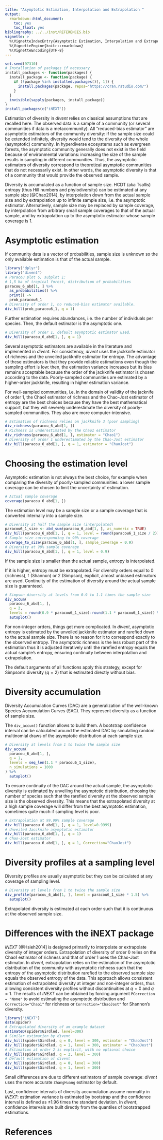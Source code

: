 ```yaml
---
title: "Asymptotic Estimation, Interpolation and Extrapolation "
output:
  rmarkdown::html_document:
    toc: yes
    toc_float: yes
bibliography: ../../inst/REFERENCES.bib
vignette: >
  %\VignetteIndexEntry{Asymptotic Estimation, Interpolation and Extrapolation}
  %\VignetteEngine{knitr::rmarkdown}
  %\VignetteEncoding{UTF-8}
---
```


```r
set.seed(97310)
# Installation of packages if necessary
install_packages <- function(packages) {
  install_package <- function(package) {
    if (!package %in% installed.packages()[, 1]) {
      install.packages(package, repos="https://cran.rstudio.com/")
    }
  }
  invisible(sapply(packages, install_package))
}
install_packages(c("iNEXT"))
```

Estimation of diversity in _divent_ relies on classical assumptions that are recalled here.
The observed data is a sample of a community (or several communities if data is a metacommunity).
All "reduced-bias estimator" are asymptotic estimators of the community diversity: if the sample size could be extended infinitely, diversity would tend to the diversity of the whole (asymptotic) community.
In hyperdiverse ecosystems such as evergreen forests, the asymptotic community generally does not exist in the field because of environmental variations: increasing the size of the sample results in sampling in different communities.
Thus, the asymptotic estimators of diversity correspond to theoretical asymptotic communities that do not necessarily exist.
In other words, the asymptotic diversity is that of a community that would provide the observed sample.

Diversity is accumulated as a function of sample size.
HCDT (aka Tsallis) entropy (thus Hill numbers and phylodiversity) can be estimated at any sample size [@Chao2014], by interpolation down from the actual sample size and by extrapolation up to infinite sample size, i.e. the asymptotic estimator.
Alternatively, sample size may be replaced by sample coverage, by interpolation from arbitrary small sample coverages to that of the actual sample, and by extrapolation up to the asymptotic estimator whose sample coverage is 1.


# Asymptotic estimation

If community data is a vector of probabilities, sample size is unknown so the only available estimation is that of the actual sample.

```r
library("dplyr")
library("divent")
# Paracou plot 6, subplot 1:
# 1,5 ha of tropical forest, distribution of probabilities
paracou_6_abd[1, ] %>% 
  as_probabilities() %>% 
  print() -> 
  prob_paracou6_1
# Diversity of order 1, no reduced-bias estimator available.
div_hill(prob_paracou6_1, q = 1)
```

Further estimation requires abundances, i.e. the number of individuals per species.
Then, the default estimator is the asymptotic one.

```r
# Diversity of order 1, default asymptotic estimator used.
div_hill(paracou_6_abd[1, ], q = 1)
```

Several asymptotic estimators are available in the literature and implemented in _divent_.
For consistency, _divent_ uses the jackknife estimator of richness and the unveiled jackknife estimator for entropy.
The advantage of these estimators is that they provide reliable estimations even though the sampling effort is low: then, the estimation variance increases but its bias remains acceptable because the order of the jackknife estimator is chosen according to the data.
Poorly-sampled communities are estimated by a higher-order jackknife, resulting in higher estimation variance.

For well-sampled communities, i.e. in the domain of validity of the jacknife of order 1, the Chao1 estimator of richness and the Chao-Jost estimator of entropy are the best choices because they have the best mathematical support, but they will severely underestimate the diversity of poorly-sampled communities.
They also are more computer-intensive.

```r
# Estimation of richness relies on jackknife 3 (poor sampling)
div_richness(paracou_6_abd[1, ])
# Richness is underestimated by the Chao1 estimator
div_richness(paracou_6_abd[1, ], estimator = "Chao1")
# Diversity of order 1 underestimated by the Chao-Jost estimator
div_hill(paracou_6_abd[1, ], q = 1, estimator = "ChaoJost")
```


# Choosing the estimation level

Asymptotic estimation is not always the best choice, for example when comparing the diversity of poorly-sampled communities: a lower sample coverage can be chosen to limit the uncertainty of estimation.

```r
# Actual sample coverage
coverage(paracou_6_abd[1, ])
```

The estimation level may be a sample size or a sample coverage that is converted internally into a sample size.

```r
# Diversity at half the sample size (interpolated)
paracou6_1_size <- abd_sum(paracou_6_abd[1, ], as_numeric = TRUE)
div_hill(paracou_6_abd[1, ], q = 1, level = round(paracou6_1_size / 2))
# Sample size corresponding to 90% coverage
coverage_to_size(paracou_6_abd[1, ], sample_coverage = 0.9)
# Diversity at 90% sample coverage
div_hill(paracou_6_abd[1, ], q = 1, level = 0.9)
```

If the sample size is smaller than the actual sample, entropy is interpolated.

If it is higher, entropy must be extrapolated. For diversity orders equal to 0 (richness), 1 (Shannon) or 2 (Simpson), explicit, almost unbiased estimators are used. 
Continuity of the estimation of diversity around the actual sample size is guaranteed.

```r
# Simpson diversity at levels from 0.9 to 1.1 times the sample size
div_accum(
  paracou_6_abd[1, ],
  q = 2,
  levels = round(0.9 * paracou6_1_size):round(1.1 * paracou6_1_size)) %>% 
  autoplot()
```

For non-integer orders, things get more complicated. In _divent_, asymptotic entropy is estimated by the unveiled jackknife estimator and rarefied down to the actual sample size. 
There is no reason for it to correspond exactly to the observed entropy.
The asymptotic richness is the less robust part of the estimation thus it is adjusted iteratively until the rarefied entropy equals the actual sample's entropy, ensuring continuity between interpolation and extrapolation.

The default arguments of all functions apply this strategy, except for Simpson's diversity ($q=2$) that is estimated directly without bias.



# Diversity accumulation

Diversity Accumulation Curves (DAC) are a generalization of the well-known Species Accumulation Curves (SAC).
They represent diversity as a function of sample size.

The `div_accum()` function allows to build them.
A bootstrap confidence interval can be calculated around the estimated DAC by simulating random multinomial draws of the asymptotic distribution at each sample size.

```r
# Diversity at levels from 1 to twice the sample size
div_accum(
  paracou_6_abd[1, ], 
  q = 1, 
  levels = seq_len(1.1 * paracou6_1_size), 
  n_simulations = 1000
) %>% 
  autoplot()
```

To ensure continuity of the DAC around the actual sample, the asymptotic diversity is estimated by unveiling the asymptotic distribution, choosing the number of species such that the rarefied diversity at the observed sample size is the observed diversity.
This means that the extrapolated diversity at a high sample coverage will differ from the best asymptotic estimation, sometimes quite much if sampling level is poor.

```r
# Extrapolation at 99.99% sample coverage
div_hill(paracou_6_abd[1, ], q = 1, level=0.9999)
# Unveiled Jaccknife asymptotic estimator
div_hill(paracou_6_abd[1, ], q = 1)
# Chao-Jost estimator
div_hill(paracou_6_abd[1, ], q = 1, Correction="ChaoJost")
```



# Diversity profiles at a sampling level

Diversity profiles are usually asymptotic but they can be calculated at any coverage of sampling level.

```r
# Diversity at levels from 1 to twice the sample size
div_profile(paracou_6_abd[1, ], level = paracou6_1_size * 1.5) %>% 
  autoplot()
```

Extrapolated diversity is estimated at each order such that it is continuous at the observed sample size.


# Differences with the iNEXT package

_iNEXT_ [@Hsieh2014] is designed primarily to interpolate or extrapolate diversity of integer orders.
Extrapolation of diversity of order 0 relies on the Chao1 estimator of richness and that of order 1 uses the Chao-Jost estimator.
In _divent_, extrapolation relies on the estimation of the asymptotic distribution of the community with asymptotic richness such that the entropy of the asymptotic distribution rarefied to the observed sample size equals the observed entropy of the data.
This approach allows consistent estimation of extrapolated diversity at integer and non-integer orders, thus allowing consistent diversity profiles without discontinuities at $q=0$ and $q=1$.
The results of _iNEXT_ can be obtained by forcing argument `PCorrection = "None"` to avoid estimating the asymptotic distribution and `Correction="Chao1"` for richness or `Correction="ChaoJost"` for Shannon's diversity.

```r
library("iNEXT")
data(spider)
# Extrapolated diversity of an example dataset
estimateD(spider$Girdled, level=300)
# Similar estimation by divent
div_hill(spider$Girdled, q = 0, level = 300, estimator = "ChaoJost")
div_hill(spider$Girdled, q = 1, level = 300, estimator = "ChaoJost")
# Estimation at order 2 is explicit, with no optional choice
div_hill(spider$Girdled, q = 2, level = 300)
# Default estimation of divent
div_hill(spider$Girdled, q = 0, level = 300)
div_hill(spider$Girdled, q = 1, level = 300)
```

Small differences are due to different estimators of sample coverage: _divent_ uses the more accurate `ZhangHuang` estimator by default.

Last, confidence intervals of diversity accumulation assume normality in _iNEXT_: estimation variance is estimated by bootstrap and the confidence interval is defined as $\pm 1.96$ times the standard deviation.
In _divent_, confidence intervals are built directly from the quantiles of bootstrapped estimations.


# References


